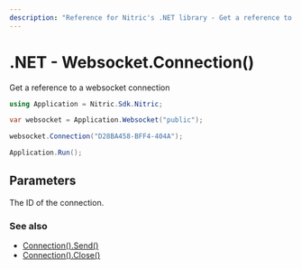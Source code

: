 ```yaml
---
description: "Reference for Nitric's .NET library - Get a reference to a websocket connection"
---
```


# .NET - Websocket.Connection()

Get a reference to a websocket connection

```csharp
using Application = Nitric.Sdk.Nitric;

var websocket = Application.Websocket("public");

websocket.Connection("D28BA458-BFF4-404A");

Application.Run();
```

## Parameters

<Properties>
  <Property name="connectionId" required type="string">
    The ID of the connection.
  </Property>
</Properties>

### See also

- [Connection().Send()](./connection-send)
- [Connection().Close()](./connection-close)
